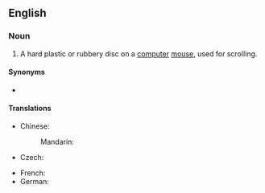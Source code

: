 ==English==
{{wikipedia}}

===Noun===
{{en-noun}}

# {{lb|en|computing}} A hard plastic or rubbery disc on a [[computer]] [[mouse]], used for scrolling.

====Synonyms====
* {{l|en|mouse wheel}}

====Translations====
{{trans-top|disc used for scrolling}}
* Chinese:
*: Mandarin: {{t-needed|cmn}}
* Czech: {{t|cs|skrolovací kolečko|n}}
{{trans-mid}}
* French: {{t-needed|fr}}
* German: {{t-needed|de}}
{{trans-bottom}}